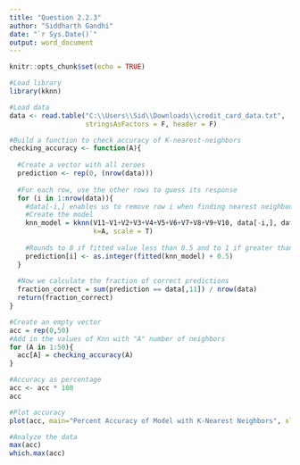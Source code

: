 ---
title: "Question 2.2.3"
author: "Siddharth Gandhi"
date: "`r Sys.Date()`"
output: word_document
---

```{r setup, include=FALSE}
knitr::opts_chunk$set(echo = TRUE)
```


```{r 2.2.3}
#Load library
library(kknn)

#Load data
data <- read.table("C:\\Users\\Sid\\Downloads\\credit_card_data.txt", 
                   stringsAsFactors = F, header = F)

#Build a function to check accuracy of K-nearest-neighbors
checking_accuracy <- function(A){
  
  #Create a vector with all zeroes
  prediction <- rep(0, (nrow(data)))
  
  #For each row, use the other rows to guess its response
  for (i in 1:nrow(data)){
    #data[-i,] enables us to remove row i when finding nearest neighbours
    #Create the model
    knn_model = kknn(V11~V1+V2+V3+V4+V5+V6+V7+V8+V9+V10, data[-i,], data[i,], 
                     k=A, scale = T)
    
    #Rounds to 0 if fitted value less than 0.5 and to 1 if greater than 0.5
    prediction[i] <- as.integer(fitted(knn_model) + 0.5)
  }
  
  #Now we calculate the fraction of correct predictions
  fraction_correct = sum(prediction == data[,11]) / nrow(data)
  return(fraction_correct)
}

#Create an empty vector
acc = rep(0,50)
#Add in the values of Knn with "A" number of neighbors
for (A in 1:50){
  acc[A] = checking_accuracy(A)
}

#Accuracy as percentage
acc <- acc * 100 
acc

#Plot accuracy
plot(acc, main="Percent Accuracy of Model with K-Nearest Neighbors", xlab="Number of Nearest Neighbors", ylab="Percent Accuracy of Model")

#Analyze the data
max(acc)
which.max(acc)
```
